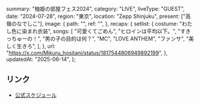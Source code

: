   summary: "柚姫の部屋フェス2024",
  category: "LIVE",
  liveType: "GUEST",
  date: "2024-07-28",
  region: "東京",
  location: "Zepp Shinjuku",
  present: ["高嶺のなでしこ"],
  image: {
    path: "",
    ref: "",
  },
  recaps: {
    setlist: {
      costume: "わたし色に染まれ衣装",
      songs: [
        "可愛くてごめん",
        "ヒロインは平均以下。",
        "すきっちゅーの！",
        "男の子の目的は何？",
        "MC",
        "LOVE ANTHEM",
        "ファンサ",
        "美しく生きろ",
      ],
    },
    url: "https://x.com/Mikuru_hositani/status/1817544806949892199",
  },
  updatedAt: "2025-06-14",
};

## リンク

- [公式スケジュール](https://takanenonadeshiko.jp/?p=2216)
